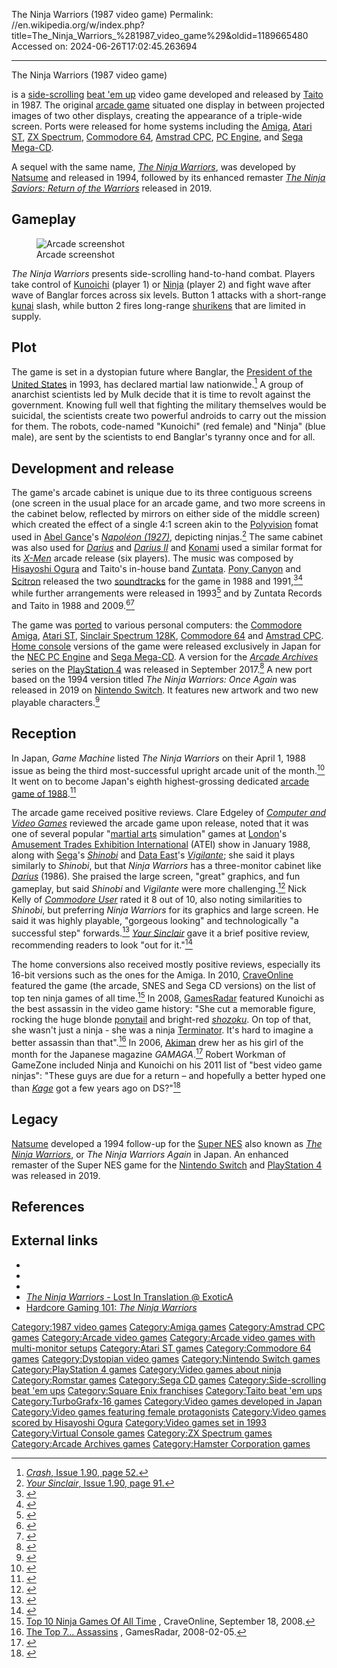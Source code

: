The Ninja Warriors (1987 video game)
Permalink: //en.wikipedia.org/w/index.php?title=The_Ninja_Warriors_%281987_video_game%29&oldid=1189665480
Accessed on: 2024-06-26T17:02:45.263694



------
The Ninja Warriors (1987 video game)
{{short description|1987 video game}}
{{redirect|Ninja Warriors|the 1994 Super NES game|The Ninja Warriors (1994 video game)|the TV series known as Ninja Warrior|Sasuke (TV series)|the martial arts discipline|Ninja|other uses|Ninja Warrior (disambiguation)}}
{{Infobox video game
|title = The Ninja Warriors
|image =The Ninja Warriors arcade flyer.jpg
|caption =Arcade flyer
|developer = [[Taito]]
|publisher = {{vgrelease|JP|[[Taito]]|NA|[[Romstar]]<ref name="Akagi">{{cite book |last1=Akagi |first1=Masumi |title=アーケードTVゲームリスト国内•海外編(1971-2005) |trans-title=Arcade TV Game List: Domestic • Overseas Edition (1971-2005) |date=13 October 2006 |publisher=Amusement News Agency |language=ja |location=Japan |isbn=978-4990251215 |pages=136–7 |url=https://archive.org/details/ArcadeGameList1971-2005/page/n137/mode/2up}}</ref>|EU|Electrocoin<ref>{{cite web |title=Video Game Flyers: Ninja Warriors, The, Electrocoin (UK) |url=https://flyers.arcade-museum.com/?page=wide-flyer&db=videodb&id=4223&image=1 |website=The Arcade Flyer Archive |access-date=12 April 2021}}</ref>}}
|producer = Yojiro Suekado
|director = Masaki Ogata
|programmer = Daisuke Sasaki
|designer = Hiroshi Tsujino <br /> Yukiwo Ishikawa
|writer = Hiroshi Tsujino
|composer = [[Hisayoshi Ogura]]
|platforms = [[Arcade game|Arcade]], [[Amiga]], [[Atari ST]], [[ZX Spectrum]], [[Commodore 64]], [[Amstrad CPC]], [[PC Engine]], [[Mega-CD]], [[Sega Genesis Mini 2]]
|released = {{vgrelease|JP|Late 1987|EU|January 1988<ref name="CVG"/>|NA|March 1988<ref name="Akagi"/>}}
|genre = [[Beat 'em up]]
|modes =  [[Single-player video game|Single-player]]
}}

{{nihongo|'''''The Ninja Warriors'''''|ニンジャウォーリアーズ}} is a [[side-scrolling]] [[beat 'em up]] video game developed and released by [[Taito]] in 1987. The original [[arcade game]] situated one display in between projected images of two other displays, creating the appearance of a triple-wide screen. Ports were released for home systems including the [[Amiga]], [[Atari ST]], [[ZX Spectrum]], [[Commodore 64]], [[Amstrad CPC]], [[PC Engine]], and [[Sega Mega-CD]].

A sequel with the same name, ''[[The Ninja Warriors (1994 video game)|The Ninja Warriors]]'', was developed by [[Natsume (company)|Natsume]] and released in 1994, followed by its enhanced remaster ''[[The Ninja Saviors: Return of the Warriors]]'' released in 2019.

== Gameplay ==
[[File:ARC The Ninja Warriors.png|thumb|left|Arcade screenshot]]

''The Ninja Warriors'' presents side-scrolling hand-to-hand combat. Players take control of [[Kunoichi]] (player 1) or [[Ninja]] (player 2) and fight wave after wave of Banglar forces across six levels. Button 1 attacks with a short-range [[kunai]] slash, while button 2 fires long-range [[shuriken]]s that are limited in supply.

==Plot==
The game is set in a dystopian future where Banglar, the [[President of the United States]] in 1993, has declared martial law nationwide.<ref name=crash>[http://www.worldofspectrum.org/showmag.cgi?mag=Crash/Issue72/Pages/Crash7200052.jpg ''Crash'', Issue 1.90, page 52.]</ref> A group of anarchist scientists led by Mulk decide that it is time to revolt against the government. Knowing full well that fighting the military themselves would be suicidal, the scientists create two powerful androids to carry out the mission for them. The robots, code-named "Kunoichi" (red female) and "Ninja" (blue male), are sent by the scientists to end Banglar's tyranny once and for all.

==Development and release==
The game's arcade cabinet is unique due to its three contiguous screens (one screen in the usual place for an arcade game, and two more screens in the cabinet below, reflected by mirrors on either side of the middle screen) which created the effect of a single 4:1 screen akin to the [[Polyvision]] fomat used in [[Abel Gance]]'s [[Napoléon (1927 film)|''Napoléon (1927)'']], depicting ninjas.<ref name=ys>[http://www.worldofspectrum.org/showmag.cgi?mag=YourSinclair/Issue49/Pages/YourSinclair4900091.jpg ''Your Sinclair'', Issue 1.90, page 91.]</ref> The same cabinet was also used for ''[[Darius (arcade game)|Darius]]'' and ''[[Darius II (video game)|Darius II]]'' and [[Konami]] used a similar format for its ''[[X-Men (arcade game)|X-Men]]'' arcade release (six players). The music was composed by [[Hisayoshi Ogura]] and Taito's in-house band [[Zuntata]]. [[Pony Canyon]] and [[Scitron]] released the two [[soundtrack]]s for the game in 1988 and 1991,<ref>{{cite web|url=http://vgmdb.net/album/1239 |title=D28B-0001 &#124; The Ninjawarriors -G.S.M. TAITO 1 |publisher=VGMdb |accessdate=2013-10-20}}</ref><ref>{{cite web|url=http://vgmdb.net/album/740 |title=PCCB-00074 &#124; The Ninja Warriors |publisher=VGMdb |accessdate=2013-10-20}}</ref> while further arrangements were released in 1993<ref>{{cite web|url=http://vgmdb.net/album/1142 |title=PCCB-00116 &#124; Ninja Warriors Complete Album |publisher=VGMdb |accessdate=2013-10-20}}</ref> and by Zuntata Records and Taito in 1988 and 2009.<ref>{{cite web|url=http://vgmdb.net/album/837 |title=ZTTL-0024 &#124; Z-REPLICA Vol.1 DADDY MULK THE NINJA WARRIORS |publisher=VGMdb |accessdate=2013-10-20}}</ref><ref>{{cite web|url=http://vgmdb.net/album/11843 |title=ZTTL-9016 &#124; The Ninja Warriors arrange sound tracks |publisher=VGMdb |accessdate=2013-10-20}}</ref>

The game was [[porting|ported]] to various personal computers: the [[Amiga|Commodore Amiga]], [[Atari ST]], [[ZX Spectrum|Sinclair Spectrum 128K]], [[Commodore 64]] and [[Amstrad CPC]]. [[Home console]] versions of the game were released exclusively in Japan for the [[NEC PC Engine]] and [[Sega Mega-CD]].
A version for the ''[[Arcade Archives]]'' series on the [[PlayStation 4]] was released in September 2017.<ref>{{cite web|url=https://store.playstation.com/en-us/product/UP0571-CUSA05116_00-HAMPRDC000000001|title=Playstation Store -- Arcade Archives: The Ninja Warrior|accessdate=2018-09-05}}</ref> A new port based on the 1994 version titled ''The Ninja Warriors: Once Again'' was released in 2019 on [[Nintendo Switch]]. It features new artwork and two new playable characters.<ref>{{cite web|url=https://gematsu.com/2018/09/ninja-warriors-again-for-switch-officially-titled-the-ninja-warriors-once-again-launches-worldwide-in-2019|title=Ninja Warriors Again for Switch officially titled The Ninja Warriors: Once Again, launches worldwide in 2019|date=5 September 2018 |accessdate=2018-09-05}}</ref>

{{Clear}}

==Reception==
{{Video game reviews
| ARC = true
| AMI = true
| AST = true
| C64 = true
| PC = true
| SMD = true
| TG16 = true
| ZX = true
| ACE_AST = 830<ref name=ace>''[[ACE (games magazine)|ACE]]'' 27 (December 1989).</ref>
| ACE_C64 = 825<ref name=ace/>
| AmAction_AMI = 77%<ref>''[[Amiga Action]]'' 5 (February 1990).</ref>
| AmComputing_AMI = 93%<ref>''Amiga Computing'' Vol 2 No 9 (February 1990).</ref>
| AmFormat_AMI = 88%<ref>''Amiga Format'' 6 (January 1990).</ref>
| CVG_ARC = Positive<ref name="CVG"/>
| CVG_TG16 = 84%<ref>''Computer + Video Games'' 94 (September 1989).</ref>
| CRASH_ZX = 69%<ref name=crash/>
| YSinclair_ARC = Positive<ref name="YS33"/>
| YSinclair_ZX = 75%<ref name=ys/>
| TGM_AMI = 90%<ref name=tgm>''The Games Machine'' 26 (January 1990).</ref>
| TGM_AST = 90%<ref name=tgm/>
| TGM_C64 = 85%<ref name=tgm/>
| TGM_PC = 58% <small>([[Amstrad CPC|CPC]])</small><ref>''The Games Machine'' 28 (March 1990).</ref>
| Z64_AMI = 82%<ref name=zz>''Zzap'' 57 (January 1990).</ref>
| Z64_C64 = 79%<ref name=zz/>
| rev1 = ''[[Commodore User]]''
| rev1_ARC = 8/10<ref name="CU"/>
| rev1_AMI = 92%<ref>''[[CU Amiga-64]]'' (December 1989).</ref>
| rev2 = ''[[Mega (magazine)|Mega]]''
| rev2_SMD = 15% <small>([[Sega CD|CD]])</small><ref name=mega>''Mega'' 11 (August 1993), page 48.</ref>
}}

In Japan, ''Game Machine'' listed ''The Ninja Warriors'' on their April 1, 1988 issue as being the third most-successful upright arcade unit of the month.<ref>{{cite magazine|title=Game Machine's Best Hit Games 25 - アップライト, コックピット型TVゲーム機 (Upright/Cockpit Videos)|magazine=[[:ja:ゲームマシン|Game Machine]]|issue=329|publisher=[[:ja:アミューズメント通信社|Amusement Press, Inc.]]|date=1 April 1988|page=25|lang=ja}}</ref> It went on to become Japan's eighth highest-grossing dedicated [[1988 in video games|arcade game of 1988]].<ref>{{cite magazine |title=Game Machine's Best Hit Games 25: '88 ''/ "Game of the Year '88" By Game Machine'' |magazine=[[:ja:ゲームマシン|Game Machine]] |issue=348 |publisher=[[:ja:アミューズメント通信社|Amusement Press, Inc.]] |date=15 January 1989 |pages=10–1, 26 |lang=ja |url=https://onitama.tv/gamemachine/pdf/19890115p.pdf#page=6}}</ref>

The arcade game received positive reviews. Clare Edgeley of ''[[Computer and Video Games]]'' reviewed the arcade game upon release, noted that it was one of several popular "[[martial arts]] simulation" games at [[London]]'s [[Amusement Trades Exhibition International]] (ATEI) show in January 1988, along with [[Sega]]'s ''[[Shinobi (1987 video game)|Shinobi]]'' and [[Data East]]'s ''[[Vigilante (video game)|Vigilante]]''; she said it plays similarly to ''Shinobi'', but that ''Ninja Warriors'' has a three-monitor cabinet like ''[[Darius (video game)|Darius]]'' (1986). She praised the large screen, "great" graphics, and fun gameplay, but said ''Shinobi'' and ''Vigilante'' were more challenging.<ref name="CVG">{{cite magazine |title=Arcade Action |magazine=[[Computer and Video Games]] |date=February 1988 |issue=77 (March 1988) |pages=90–3 |url=https://archive.org/details/cvg-magazine-077/page/n89/mode/2up}}</ref> Nick Kelly of ''[[Commodore User]]'' rated it 8 out of 10, also noting similarities to ''Shinobi'', but preferring ''Ninja Warriors'' for its graphics and large screen. He said it was highly playable, "gorgeous looking" and technologically "a successful step" forwards.<ref name="CU">{{cite magazine |last=Kelly |first=Nick |title=Arcades: Ninja Warriors |magazine=[[Commodore User]] |date=6 May 1988 |issue=54 (June 1988) |url=https://www.solvalou.com/arcade/reviews/268/244}}</ref> ''[[Your Sinclair]]'' gave it a brief positive review, recommending readers to look "out for it."<ref name="YS33">{{cite magazine |last1=Smith |first1=Andy |title=Extended Play... The Ninja Warriors (Taito) |magazine=[[Your Sinclair]] |date=11 August 1988 |issue=33 (September 1988) |page=27 |url=https://www.solvalou.com/arcade/reviews/43/244}}</ref>

The home conversions also received mostly positive reviews, especially its 16-bit versions such as the ones for the Amiga. In 2010, [[CraveOnline]] featured the game (the arcade, SNES and Sega CD versions) on the list of top ten ninja games of all time.<ref>[http://www.craveonline.com/gaming/article/top-10-ninja-games-of-all-time-70885/3 Top 10 Ninja Games Of All Time] {{Webarchive|url=https://web.archive.org/web/20110128161834/http://www.craveonline.com/gaming/article/top-10-ninja-games-of-all-time-70885/3 |date=2011-01-28 }}, CraveOnline, September 18, 2008.</ref> In 2008, [[GamesRadar]] featured Kunoichi as the best assassin in the video game history: "She cut a memorable figure, rocking the huge blonde [[ponytail]] and bright-red ''[[Shinobi shōzoku|shozoku]]''. On top of that, she wasn't just a ninja - she was a ninja [[Terminator (character)|Terminator]]. It's hard to imagine a better assassin than that".<ref>[http://www.gamesradar.com/xbox360/f/the-top-7-assassins/a-20080205202336643044/g-2007012414300502054/p-4 The Top 7... Assassins] {{Webarchive|url=https://web.archive.org/web/20110616011018/http://www.gamesradar.com/xbox360/f/the-top-7-assassins/a-20080205202336643044/g-2007012414300502054/p-4 |date=2011-06-16 }}, GamesRadar, 2008-02-05.</ref> In 2006, [[Akiman]] drew her as his girl of the month for the Japanese magazine ''GAMAGA''.<ref>{{cite web|url=http://img.photobucket.com/albums/v729/futaenokiwami/kunoichi.jpg |title=Scan of the page in question |accessdate=2013-10-20}}</ref> Robert Workman of GameZone included Ninja and Kunoichi on his 2011 list of "best video game ninjas": "These guys are due for a return – and hopefully a better hyped one than ''[[The Legend of Kage 2|Kage]]'' got a few years ago on DS?"<ref>{{cite web|last=Workman |first=Robert |url=http://www.gamezone.com/originals/2011/11/20/favorite-video-game-ninjas |title=The Best Of: Video Game Ninjas |publisher=GameZone |date=2011-11-20 |accessdate=2014-06-17}}</ref>

==Legacy==
{{main|The Ninja Warriors (1994 video game)}}

[[Natsume (company)|Natsume]] developed a 1994 follow-up for the [[Super NES]] also known as ''[[The Ninja Warriors (1994 video game)|The Ninja Warriors]]'', or ''The Ninja Warriors Again'' in Japan. An enhanced remaster of the Super NES game for the [[Nintendo Switch]] and [[PlayStation 4]] was released in 2019.

{{Clear}}

==References==
{{Reflist|30em}}

==External links==
*{{KLOV game|id=8892|name=The Ninja Warriors}}
*{{moby game|id=/ninja-warriors|name=The Ninja Warriors}}
*{{WoS game|id=0003442|name=The Ninja Warriors}}
*[[exotica:Lost In Translation/Ninja Warriors, The|''The Ninja Warriors'' - Lost In Translation @ ExoticA]]
*[http://www.hardcoregaming101.net/ninjawarriors/ninjawarriors.htm Hardcore Gaming 101: ''The Ninja Warriors'']

{{Square Enix franchises}}
{{Authority control}}

{{DEFAULTSORT:Ninja Warriors, the}}
[[Category:1987 video games]]
[[Category:Amiga games]]
[[Category:Amstrad CPC games]]
[[Category:Arcade video games]]
[[Category:Arcade video games with multi-monitor setups]]
[[Category:Atari ST games]]
[[Category:Commodore 64 games]]
[[Category:Dystopian video games]]
[[Category:Nintendo Switch games]]
[[Category:PlayStation 4 games]]
[[Category:Video games about ninja]]
[[Category:Romstar games]]
[[Category:Sega CD games]]
[[Category:Side-scrolling beat 'em ups]]
[[Category:Square Enix franchises]]
[[Category:Taito beat 'em ups]]
[[Category:TurboGrafx-16 games]]
[[Category:Video games developed in Japan]]
[[Category:Video games featuring female protagonists]]
[[Category:Video games scored by Hisayoshi Ogura]]
[[Category:Video games set in 1993]]
[[Category:Virtual Console games]]
[[Category:ZX Spectrum games]]
[[Category:Arcade Archives games]]
[[Category:Hamster Corporation games]]